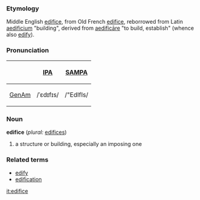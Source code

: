 ===Etymology===
Middle English [[edifice]], from Old French [[edifice]], reborrowed from Latin [[aedificium]] "building", derived from [[aedificare|aedificāre]] "to build, establish" (whence also [[edify]]).

===Pronunciation===
{| border=1 cellpadding=5
! !! [[w:IPA|IPA]] !! [[w:SAMPA|SAMPA]]
|-
! [[GenAm]] 
| /ˈɛdɪfɪs/ || /"EdIfIs/
|}

===Noun===
'''edifice''' (''plural:'' [[edifices]])
# a structure or building, especially an imposing one

===Related terms===
*[[edify]]
*[[edification]]

[[it:edifice]]